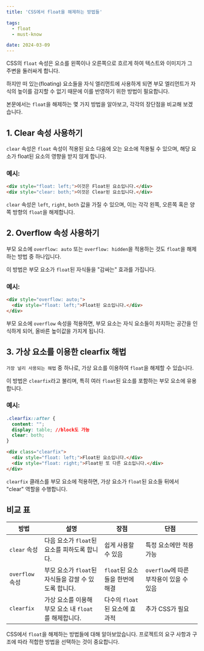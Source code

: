 ```yaml
---
title: 'CSS에서 float을 해제하는 방법들'

tags:
  - float
  - must-know

date: 2024-03-09
---
```


CSS의 `float` 속성은 요소를 왼쪽이나 오른쪽으로 흐르게 하여 텍스트와 이미지가 그 주변을 둘러싸게 합니다. 

하지만 떠 있는(floating) 요소들을 자식 엘리먼트에 사용하게 되면 부모 엘리먼트가 자식의 높이를 감지할 수 없기 때문에 이를 반영하기 위한 방법이 필요합니다. 

본문에서는 `float`을 해제하는 몇 가지 방법을 알아보고, 각각의 장단점을 비교해 보겠습니다.

## 1. Clear 속성 사용하기

`clear` 속성은 `float` 속성이 적용된 요소 다음에 오는 요소에 적용될 수 있으며, 해당 요소가 float된 요소의 영향을 받지 않게 합니다.

### 예시:

```html
<div style="float: left;">이것은 Float된 요소입니다.</div>
<div style="clear: both;">이것은 Clear된 요소입니다.</div>
```

`clear` 속성은 `left`, `right`, `both` 값을 가질 수 있으며, 이는 각각 왼쪽, 오른쪽 혹은 양쪽 방향의 `float`을 해제합니다.

## 2. Overflow 속성 사용하기

부모 요소에 `overflow: auto` 또는 `overflow: hidden`을 적용하는 것도 `float`을 해제하는 방법 중 하나입니다. 

이 방법은 부모 요소가 `float`된 자식들을 "감싸는" 효과를 가집니다.

### 예시:

```html
<div style="overflow: auto;">
  <div style="float: left;">Float된 요소입니다.</div>
</div>
```

부모 요소에 `overflow` 속성을 적용하면, 부모 요소는 자식 요소들이 차지하는 공간을 인식하게 되어, 올바른 높이값을 가지게 됩니다.

## 3. 가상 요소를 이용한 clearfix 해법

`가장 널리 사용되는 해법` 중 하나로, 가상 요소를 이용하여 `float`을 해제할 수 있습니다. 

이 방법은 `clearfix`라고 불리며, 특히 여러 `float`된 요소를 포함하는 부모 요소에 유용합니다.

### 예시:

```css
.clearfix::after {
  content: "";
  display: table; //block도 가능
  clear: both;
}
```

```html
<div class="clearfix">
  <div style="float: left;">Float된 요소입니다.</div>
  <div style="float: right;">Float된 또 다른 요소입니다.</div>
</div>
```

`clearfix` 클래스를 부모 요소에 적용하면, 가상 요소가 `float`된 요소들 뒤에서 "clear" 역할을 수행합니다.

## 비교 표

| 방법               | 설명                                        | 장점                   | 단점                   |
|------------------|-------------------------------------------|----------------------|----------------------|
| `clear` 속성         | 다음 요소가 `float`된 요소를 피하도록 합니다.           | 쉽게 사용할 수 있음        | 특정 요소에만 적용 가능      |
| `overflow` 속성     | 부모 요소가 `float`된 자식들을 감쌀 수 있도록 합니다.    | `float`된 요소들을 한번에 해결 | `overflow`에 따른 부작용이 있을 수 있음 |
| `clearfix` | 가상 요소를 이용해 부모 요소 내 `float`를 해제합니다. | 다수의 `float`된 요소에 효과적 | 추가 CSS가 필요            |

CSS에서 `float`을 해제하는 방법들에 대해 알아보았습니다. 프로젝트의 요구 사항과 구조에 따라 적합한 방법을 선택하는 것이 중요합니다.
